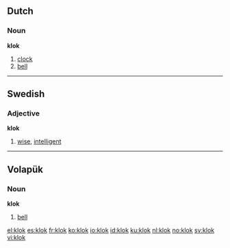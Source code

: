 ==Dutch==

===Noun===
'''klok'''

# [[clock]]
# [[bell]]

----

==Swedish==
{{sv-adj-reg}}

===Adjective===
'''klok'''

# [[wise]], [[intelligent]]

----

==Volapük==

===Noun===
'''klok'''

# [[bell]]

[[el:klok]]
[[es:klok]]
[[fr:klok]]
[[ko:klok]]
[[io:klok]]
[[id:klok]]
[[ku:klok]]
[[nl:klok]]
[[no:klok]]
[[sv:klok]]
[[vi:klok]]